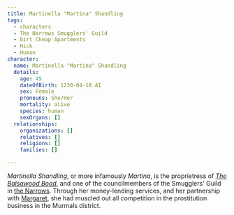 ```yaml
---
title: Martinella "Martina" Shandling
tags:
  - characters
  - The Narrows Smugglers' Guild
  - Dirt Cheap Apartments
  - Hick
  - Human
character:
  name: Martinella "Martina" Shandling
  details:
    age: 45
    dateOfBirth: 1230-04-18 AI
    sex: Female
    pronouns: She/Her
    mortality: alive
    species: human
    sexOrgans: []
  relationships:
    organizations: []
    relatives: []
    religions: []
    families: []

---
```


*Martinella Shandling*, or more infamously *Martina*, is the proprietress of
*[The Balsawood Boad](/locations/the-narrows#the-balsawood-boat)*, and one
of the councilmembers of the Smugglers' Guild in
[the Narrows](/locations/the-narrows/). Through her money-lending services,
and her partnership with [Margaret](/characters/marguerite-margaret-underhand/), she
had muscled out all competition in the prostitution business in the Murmals
district.
